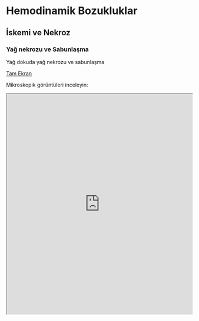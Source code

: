 # Hemodinamik Bozukluklar {#sec-hemodinamik-bozukluklar} 

## İskemi ve Nekroz {#sec-iskemi-ve-nekroz} 

### Yağ nekrozu ve Sabunlaşma {#sec-yag-nekrozu-sabunlasma} 

Yağ dokuda yağ nekrozu ve sabunlaşma

[Tam Ekran](https://images.patolojiatlasi.com/fat-necrosis/HE.html)

Mikroskopik görüntüleri inceleyin:

<iframe src="https://images.patolojiatlasi.com/fat-necrosis/HE.html" style="height:600px;width:100%;" data-external="1">

</iframe>
